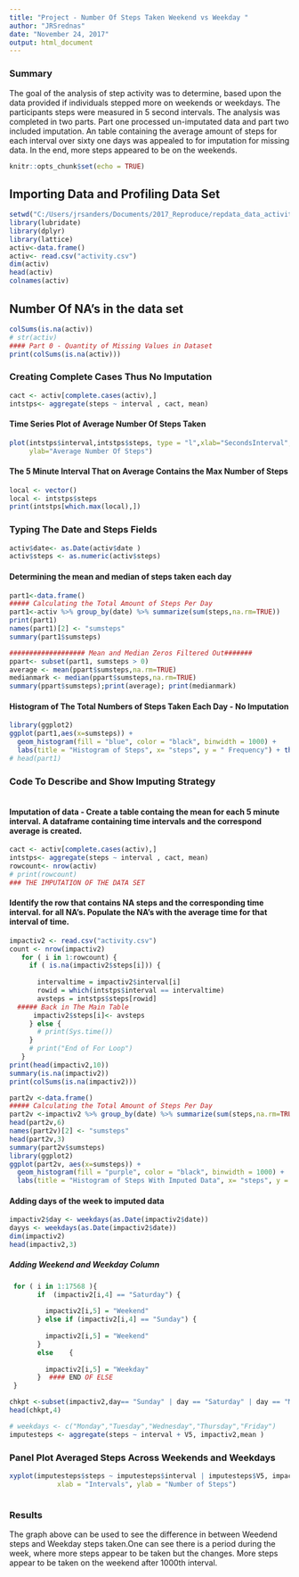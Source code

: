 ```yaml
---
title: "Project - Number Of Steps Taken Weekend vs Weekday "
author: "JRSrednas"
date: "November 24, 2017"
output: html_document
---
```

### Summary
The goal of the analysis of step activity was to determine, based upon the data provided if individuals stepped more on weekends or weekdays. The participants steps were measured in 5 second intervals. The analysis was completed in two parts. Part one processed un-imputated data and part two included imputation. An table containing the average amount of steps for each interval over sixty one days was appealed to for imputation for missing data. In the end, more steps appeared to be on the weekends. 
```r
knitr::opts_chunk$set(echo = TRUE)
```

## Importing Data and Profiling Data Set
```r
setwd("C:/Users/jrsanders/Documents/2017_Reproduce/repdata_data_activity")
library(lubridate)
library(dplyr)
library(lattice)
activ<-data.frame()
activ<- read.csv("activity.csv")
dim(activ)
head(activ)
colnames(activ)
```

## Number Of NA's in the data set
```r
colSums(is.na(activ))
# str(activ)
#### Part 0 - Quantity of Missing Values in Dataset
print(colSums(is.na(activ)))
```
### Creating Complete Cases Thus No Imputation
```r
cact <- activ[complete.cases(activ),]
intstps<- aggregate(steps ~ interval , cact, mean)
```
#### Time Series Plot of Average Number Of Steps Taken
```r
plot(intstps$interval,intstps$steps, type = "l",xlab="SecondsInterval",
     ylab="Average Number Of Steps")
```

#### The 5 Minute Interval That on Average Contains the Max Number of Steps
```r
local <- vector()
local <- intstps$steps
print(intstps[which.max(local),])
```

### Typing The Date and Steps Fields 
```r
activ$date<- as.Date(activ$date )
activ$steps <- as.numeric(activ$steps)
```

#### Determining the mean and median of steps taken each day
```r
part1<-data.frame()
##### Calculating the Total Amount of Steps Per Day
part1<-activ %>% group_by(date) %>% summarize(sum(steps,na.rm=TRUE))
print(part1)
names(part1)[2] <- "sumsteps"
summary(part1$sumsteps)
```
```r
################### Mean and Median Zeros Filtered Out#######
ppart<- subset(part1, sumsteps > 0)
average <- mean(ppart$sumsteps,na.rm=TRUE)
medianmark <- median(ppart$sumsteps,na.rm=TRUE)
summary(ppart$sumsteps);print(average); print(medianmark)
```


#### Histogram of The Total Numbers of Steps Taken Each Day - No Imputation
```r
library(ggplot2)
ggplot(part1,aes(x=sumsteps)) + 
  geom_histogram(fill = "blue", color = "black", binwidth = 1000) + 
  labs(title = "Histogram of Steps", x= "steps", y = " Frequency") + theme_bw()
# head(part1)

```
### Code To Describe and Show Imputing Strategy
```r
```
#### Imputation of data - Create a table containg the mean for each 5 minute interval. A dataframe containing time intervals and the correspond average is created.
```r
cact <- activ[complete.cases(activ),]
intstps<- aggregate(steps ~ interval , cact, mean)
rowcount<- nrow(activ) 
# print(rowcount)
### THE IMPUTATION OF THE DATA SET
```
####  Identify the row that contains NA steps and the corresponding time interval. for all NA's. Populate the NA's with the average time for that interval of time.
```r
impactiv2 <- read.csv("activity.csv")
count <- nrow(impactiv2)
   for ( i in 1:rowcount) {
     if ( is.na(impactiv2$steps[i])) {
      
       intervaltime = impactiv2$interval[i]  
       rowid = which(intstps$interval == intervaltime)
       avsteps = intstps$steps[rowid]
  ##### Back in The Main Table
      impactiv2$steps[i]<- avsteps
     } else {
       # print(Sys.time())
     }
     # print("End of For Loop")
   }
print(head(impactiv2,10)) 
summary(is.na(impactiv2))
print(colSums(is.na(impactiv2)))
```
```r
part2v <-data.frame()
##### Calculating the Total Amount of Steps Per Day                       #
part2v <-impactiv2 %>% group_by(date) %>% summarize(sum(steps,na.rm=TRUE))
head(part2v,6)
names(part2v)[2] <- "sumsteps"
head(part2v,3)
summary(part2v$sumsteps)
library(ggplot2)
ggplot(part2v, aes(x=sumsteps)) + 
  geom_histogram(fill = "purple", color = "black", binwidth = 1000) + 
  labs(title = "Histogram of Steps With Imputed Data", x= "steps", y = " NumDays") + theme_bw()
```

#### Adding days of the week to imputed data
```r
impactiv2$day <- weekdays(as.Date(impactiv2$date))
dayys <- weekdays(as.Date(impactiv2$date))
dim(impactiv2)
head(impactiv2,3)
```

#####  Adding Weekend and Weekday Column
```r
 for ( i in 1:17568 ){
       if  (impactiv2[i,4] == "Saturday") {
      
         impactiv2[i,5] = "Weekend"
       } else if (impactiv2[i,4] == "Sunday") {
         
         impactiv2[i,5] = "Weekend"
       }
       else    {
      
         impactiv2[i,5] = "Weekday"
       }  #### END OF ELSE 
 }
```
```r
chkpt <-subset(impactiv2,day== "Sunday" | day == "Saturday" | day == "Monday")
head(chkpt,4)
```
```r
# weekdays <- c("Monday","Tuesday","Wednesday","Thursday","Friday")
imputesteps <- aggregate(steps ~ interval + V5, impactiv2,mean )
```
###  Panel Plot Averaged Steps Across Weekends and Weekdays
```r
xyplot(imputesteps$steps ~ imputesteps$interval | imputesteps$V5, impactiv2, type = "l", layout =c(1,2),
            xlab = "Intervals", ylab = "Number of Steps")  
```

```r
```
### Results 
The graph above can be used to see the difference in between Weedend steps and Weekday steps taken.One can see there is a period during the week, where more steps appear to be taken but the changes.  More steps appear to be taken on the weekend after 1000th interval. 


